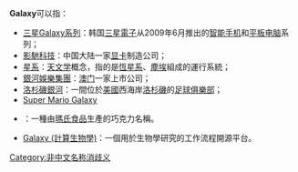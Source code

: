 {{noteTA
|1=zh-hans:巧克力;zh-hk:朱古力;zh-tw:巧克力;
}}
'''Galaxy'''可以指：
*[[三星Galaxy系列|三星Galaxy系列]]：韩国[[三星電子|三星電子]]从2009年6月推出的[[智能手机|智能手机]]和[[平板电脑|平板电脑]]系列；
*[[影馳科技|影馳科技]]：中国大陆一家[[显卡|显卡]]制造公司；
*[[星系|星系]]：[[天文学|天文学]]概念，指的是[[恆星系|恆星系]]、[[塵埃|塵埃]]組成的運行系統；
*[[銀河娛樂集團|銀河娛樂集團]]：[[澳门|澳门]]一家上市公司；
*[[洛杉磯銀河|洛杉磯銀河]]：一間位於[[美國|美國]]西海岸[[洛杉磯|洛杉磯]]的[[足球俱樂部|足球俱樂部]]；
*[[Super_Mario_Galaxy|Super Mario Galaxy]]
*{{link-en|Galaxy (巧克力)|Galaxy (chocolate)}}：一種由[[瑪氏食品|瑪氏食品]]生產的巧克力名稱。
*[[Galaxy_(計算生物學)|Galaxy (計算生物學)]]：一個用於生物學研究的工作流程開源平台。
{{disambig}}
[[Category:非中文名称消歧义|Category:非中文名称消歧义]]